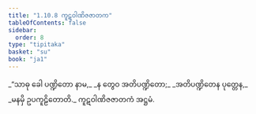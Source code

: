 ```yaml
---
title: "1.10.8 ကူဋဝါဏိဇဇာတက"
tableOfContents: false
sidebar:
  order: 8
type: "tipitaka"
basket: "su"
book: "ja1"
---
```



<DynamicBreadcrumb />

<Division number="98" book="ja1" e="ch" v="22" p="23">

<Paragraph number="216" type="verses" book="ja1">
_“သာဓု ခေါ ပဏ္ဍိတော နာမ,_  
_န တွေဝ အတိပဏ္ဍိတော;_  
_အတိပဏ္ဍိတေန ပုတ္တေန,_  
_မနမှိ ဥပကူဠိတောတိ._  


</Paragraph>
</Division>

<Paragraph number="217" type="center" book="ja1">
ကူဋဝါဏိဇဇာတကံ အဋ္ဌမံ.
</Paragraph>